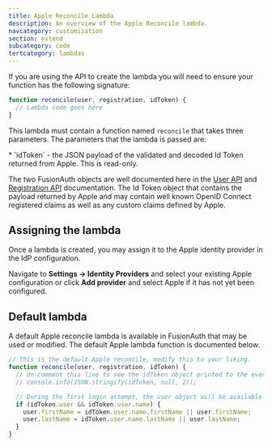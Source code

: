 ```yaml
---
title: Apple Reconcile Lambda
description: An overview of the Apple Reconcile lambda.
navcategory: customization
section: extend
subcategory: code
tertcategory: lambdas
---
```


<ReconcileLambdaIntro identity_provider_name="Apple" prefix="an" />

If you are using the API to create the lambda you will need to ensure your function has the following signature:

```javascript
function reconcile(user, registration, idToken) {
  // Lambda code goes here
}
```

This lambda must contain a function named `reconcile` that takes three parameters. The parameters that the lambda is passed are:

<ReconcileLambdaUserRegistrationParameters />
* `idToken` - the JSON payload of the validated and decoded Id Token returned from Apple. This is read-only.

The two FusionAuth objects are well documented here in the [User API](/docs/apis/users) and [Registration API](/docs/apis/registrations) documentation. The Id Token object that contains the payload returned by Apple and may contain well known OpenID Connect registered claims as well as any custom claims defined by Apple.

## Assigning the lambda

Once a lambda is created, you may assign it to the Apple identity provider in the IdP configuration.

Navigate to <strong>Settings -> Identity Providers</strong> and select your existing Apple configuration or click <strong>Add provider</strong> and select Apple if it has not yet been configured.

## Default lambda

A default Apple reconcile lambda is available in FusionAuth that may be used or modified. The default Apple lambda function is documented below.

```javascript
// This is the default Apple reconcile, modify this to your liking.
function reconcile(user, registration, idToken) {
  // Un-comment this line to see the idToken object printed to the event log
  // console.info(JSON.stringify(idToken, null, 2));

  // During the first login attempt, the user object will be available which may contain first and last name.
  if (idToken.user && idToken.user.name) {
    user.firstName = idToken.user.name.firstName || user.firstName;
    user.lastName = idToken.user.name.lastName || user.lastName;
  }
}
```
